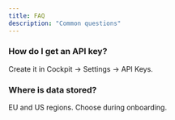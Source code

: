 ```yaml
---
title: FAQ
description: "Common questions"
---
```


### How do I get an API key?

Create it in Cockpit -> Settings -> API Keys.

### Where is data stored?

EU and US regions. Choose during onboarding.
